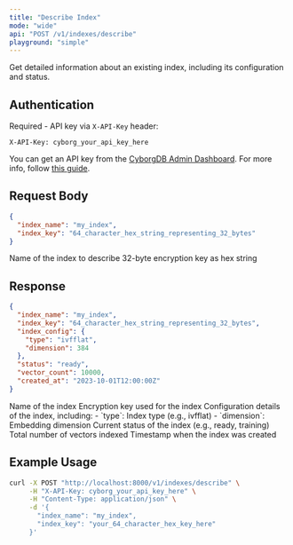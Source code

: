 ```yaml
---
title: "Describe Index"
mode: "wide"
api: "POST /v1/indexes/describe"
playground: "simple"
---
```


Get detailed information about an existing index, including its configuration and status.

## Authentication

Required - API key via `X-API-Key` header:

```http
X-API-Key: cyborg_your_api_key_here
```

You can get an API key from the [CyborgDB Admin Dashboard](https://cyborgdb.co). For more info, follow [this guide](../../../intro/get-api-key).

## Request Body

```json
{
  "index_name": "my_index",
  "index_key": "64_character_hex_string_representing_32_bytes"
}
```

<Expandable title="parameters">
  <ParamField body="index_name" type="string" required="true">
    Name of the index to describe
  </ParamField>
  <ParamField body="index_key" type="string" required="true">
    32-byte encryption key as hex string
  </ParamField>
</Expandable>

## Response

```json
{
  "index_name": "my_index",
  "index_key": "64_character_hex_string_representing_32_bytes",
  "index_config": {
    "type": "ivfflat",
    "dimension": 384
  },
  "status": "ready",
  "vector_count": 10000,
  "created_at": "2023-10-01T12:00:00Z"
}
```

<Expandable title="response fields">
  <ResponseField name="index_name" type="string">
    Name of the index
  </ResponseField>
  <ResponseField name="index_key" type="string">
    Encryption key used for the index
  </ResponseField>
  <ResponseField name="index_config" type="object">
    Configuration details of the index, including:
    - `type`: Index type (e.g., ivfflat)
    - `dimension`: Embedding dimension
  </ResponseField>
  <ResponseField name="status" type="string">
    Current status of the index (e.g., ready, training)
  </ResponseField>
  <ResponseField name="vector_count" type="integer">
    Total number of vectors indexed
  </ResponseField>
  <ResponseField name="created_at" type="string">
    Timestamp when the index was created
  </ResponseField>
</Expandable>

## Example Usage

```bash
curl -X POST "http://localhost:8000/v1/indexes/describe" \
     -H "X-API-Key: cyborg_your_api_key_here" \
     -H "Content-Type: application/json" \
     -d '{
       "index_name": "my_index",
       "index_key": "your_64_character_hex_key_here"
     }'
```